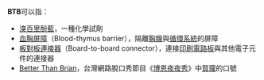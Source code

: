 '''BTB'''可以指：
*[[溴百里酚藍|溴百里酚藍]]，一種化學試劑
*[[血胸屏障|血胸屏障]]（Blood-thymus barrier），隔離[[胸腺|胸腺]]與[[循環系統|循環系統]]的屏障
*[[板對板連接器|板對板連接器]]（Board-to-board connector），連接[[印刷電路板|印刷電路板]]與其他電子元件的連接器
*[[Better_Than_Brian|Better Than Brian]]，台灣網路脫口秀節目《[[博恩夜夜秀|博恩夜夜秀]]》中[[賀瓏|賀瓏]]的口號

{{disambig|Cat=三字拉丁字母缩写消歧义}}